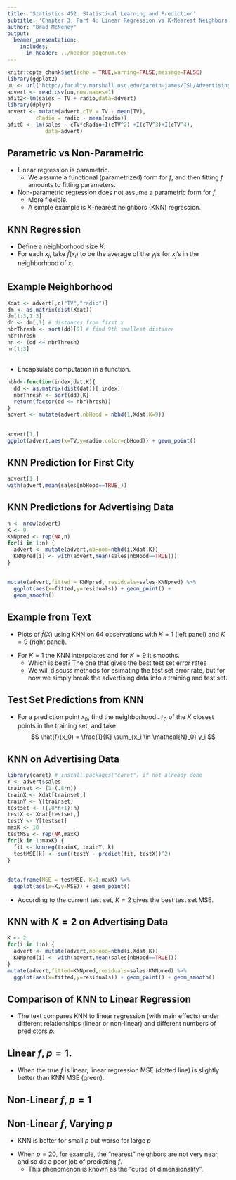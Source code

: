 ```yaml
---
title: 'Statistics 452: Statistical Learning and Prediction'
subtitle: 'Chapter 3, Part 4: Linear Regression vs K-Nearest Neighbors'
author: "Brad McNeney"
output: 
  beamer_presentation:
    includes:
      in_header: ../header_pagenum.tex
---
```


```r
knitr::opts_chunk$set(echo = TRUE,warning=FALSE,message=FALSE)
library(ggplot2)
uu <- url("http://faculty.marshall.usc.edu/gareth-james/ISL/Advertising.csv")
advert <- read.csv(uu,row.names=1)
afit2<-lm(sales ~ TV + radio,data=advert)
library(dplyr)
advert <- mutate(advert,cTV = TV - mean(TV),
         cRadio = radio - mean(radio))
afitC <- lm(sales ~ cTV*cRadio+I(cTV^2) +I(cTV^3)+I(cTV^4),
            data=advert)
```


## Parametric vs Non-Parametric

* Linear regression is parametric.
    + We assume a functional (parametrized) form for $f$, and 
    then fitting $f$ amounts to fitting parameters.
* Non-parametric regression does not assume a parametric
form for $f$.
    + More flexible.
    + A simple example is $K$-nearest neighbors (KNN)
    regression.
    

## KNN Regression

* Define a neighborhood size $K$.
* For each $x_i$, take $\hat{f}(x_i)$
to be the average of the $y_j$'s for 
$x_j$'s in the neighborhood of $x_i$.

## Example Neighborhood

\scriptsize

```r
Xdat <- advert[,c("TV","radio")]
dm <- as.matrix(dist(Xdat))
dm[1:3,1:3]
dd <- dm[,1] # distances from first x
nbrThresh <- sort(dd)[9] # find 9th smallest distance
nbrThresh
nn <- (dd <= nbrThresh)
nn[1:3]
```


## 

* Encapsulate computation in a function.


```r
nbhd<-function(index,dat,K){
  dd <- as.matrix(dist(dat))[,index] 
  nbrThresh <- sort(dd)[K]
  return(factor(dd <= nbrThresh))
}
advert <- mutate(advert,nbHood = nbhd(1,Xdat,K=9))
```

##

\scriptsize

```r
advert[1,]
ggplot(advert,aes(x=TV,y=radio,color=nbHood)) + geom_point()
```

## KNN Prediction for First City


```r
advert[1,]
with(advert,mean(sales[nbHood==TRUE]))
```

## KNN Predictions for Advertising Data


```r
n <- nrow(advert)
K <- 9
KNNpred <- rep(NA,n)
for(i in 1:n) {
  advert <- mutate(advert,nbHood=nbhd(i,Xdat,K))
  KNNpred[i] <- with(advert,mean(sales[nbHood==TRUE]))
}
```

##

\scriptsize

```r
mutate(advert,fitted = KNNpred, residuals=sales-KNNpred) %>%
  ggplot(aes(x=fitted,y=residuals)) + geom_point() + 
  geom_smooth()
```

## Example from Text

* Plots of $\hat{f}(X)$ using KNN on 64 observations with
$K=1$ (left panel) and $K=9$ (right panel).

\begin{center}
\includegraphics[height=1.5in]{Fig3_16.pdf}
\end{center}

* For $K=1$ the KNN interpolates and for
$K=9$ it smooths.
    + Which is best? The one that gives 
    the best test set error rates 
    + We will discuss methods for esimating
    the test set error rate, but for
    now we simply break the advertising
    data into a training and test set.
    

## Test Set Predictions from KNN

* For a prediction point $x_0$, find the 
neighborhood $\mathcal{N}_0$ of the $K$
closest points in the training set, and take
$$
\hat{f}(x_0) = \frac{1}{K} \sum_{x_i \in \mathcal{N}_0} y_i
$$


## KNN on Advertising Data

\scriptsize

```r
library(caret) # install.packages("caret") if not already done
Y <- advert$sales
trainset <- (1:(.8*n))
trainX <- Xdat[trainset,]
trainY <- Y[trainset]
testset <- ((.8*n+1):n)
testX <- Xdat[testset,]
testY <- Y[testset]
maxK <- 10
testMSE <- rep(NA,maxK)
for(k in 1:maxK) {
  fit <- knnreg(trainX, trainY, k)
  testMSE[k] <- sum((testY - predict(fit, testX))^2)
}
```

##

\scriptsize

```r
data.frame(MSE = testMSE, K=1:maxK) %>%
  ggplot(aes(x=K,y=MSE)) + geom_point()
```

\normalsize

* According to the current test set, $K=2$ 
gives the best test set MSE.


## KNN with $K=2$ on Advertising Data

\scriptsize

```r
K <- 2
for(i in 1:n) {
  advert <- mutate(advert,nbHood=nbhd(i,Xdat,K))
  KNNpred[i] <- with(advert,mean(sales[nbHood==TRUE]))
}
mutate(advert,fitted=KNNpred,residuals=sales-KNNpred) %>%
  ggplot(aes(x=fitted,y=residuals)) + geom_point() + geom_smooth()
```

## Comparison of KNN to Linear Regression

* The text compares KNN to linear regression 
(with main effects) under different relationships
(linear or non-linear) and different numbers
of predictors $p$.


## Linear $f$, $p=1$.

* When the true $f$ is linear, linear regression 
MSE (dotted line) is slightly better than KNN 
MSE (green).

\begin{center}
\includegraphics[height=2.5in]{Fig3_18.pdf}
\end{center}

## Non-Linear $f$, $p=1$

\begin{center}
\includegraphics[height=3in]{Fig3_19.pdf}
\end{center}


## Non-Linear $f$, Varying $p$

* KNN is better for small $p$ but worse for 
large $p$

\begin{center}
\includegraphics[height=1.5in]{Fig3_20.pdf}
\end{center}

* When $p=20$, for example, the "nearest" neighbors
are not very near, and so do a poor job of 
predicting $f$.
    + This phenomenon is known as the 
    "curse of dimensionality".
